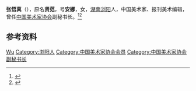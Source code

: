 '''张悟真'''（{{bd|1901年||1997年}}），原名'''贤范'''，号'''安娜'''，女，[[湖南|湖南]][[浏阳|浏阳]]人，中国美术家、报刊美术编辑，曾任[[中国美术家协会|中国美术家协会]]副秘书长。<ref>{{Cite book|title=新闻传播百科全书|author=邱沛篁, 吴信训, 向纯武等主编|publisher=四川人民出版社|year=1998|isbn=|location=成都|pages=}}</ref><ref>{{Cite book|title=中国当代书画家名人大辞典|author=郭翔主编|publisher=河南美术出版社|year=1993|isbn=|location=郑州|pages=}}</ref>

== 参考资料 ==
{{reflist}}

{{中国人物小作品}}
{{中国美术家协会第二届理事会}}

{{Authority control}}
{{DEFAULTSORT:Zhang张}}
[[Category:张姓|Wu]]
[[Category:浏阳人|Category:浏阳人]]
[[Category:中国美术家协会会员|Category:中国美术家协会会员]]
[[Category:中国美术家协会副秘书长|Category:中国美术家协会副秘书长]]